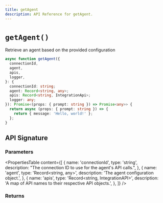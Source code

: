 ```yaml
---
title: getAgent
description: API Reference for getAgent.
---
```


# `getAgent()`

Retrieve an agent based on the provided configuration

```ts
async function getAgent({
  connectionId,
  agent,
  apis,
  logger,
}: {
  connectionId: string;
  agent: Record<string, any>;
  apis: Record<string, IntegrationApi>;
  logger: any;
}): Promise<(props: { prompt: string }) => Promise<any>> {
  return async (props: { prompt: string }) => {
    return { message: 'Hello, world!' };
  };
}
```

## API Signature

### Parameters

<PropertiesTable
  content={[
    {
      name: 'connectionId',
      type: 'string',
      description: "The connection ID to use for the agent's API calls.",
    },
    {
      name: 'agent',
      type: 'Record<string, any>',
      description: 'The agent configuration object.',
    },
    {
      name: 'apis',
      type: 'Record<string, IntegrationAPI>',
      description: 'A map of API names to their respective API objects.',
    },
  ]}
/>

### Returns

<PropertiesTable content={[]} />
